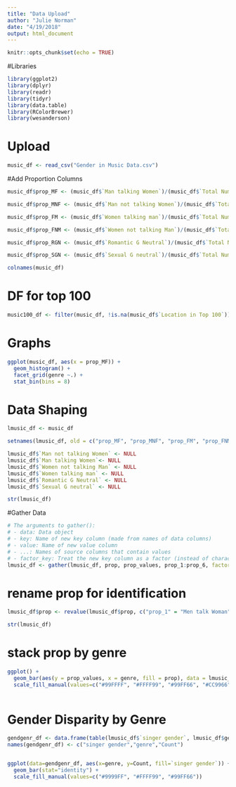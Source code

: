 ```yaml
---
title: "Data Upload"
author: "Julie Norman"
date: "4/19/2018"
output: html_document
---
```


```r
knitr::opts_chunk$set(echo = TRUE)
```

#Libraries
```r
library(ggplot2)
library(dplyr)
library(readr)
library(tidyr)
library(data.table)
library(RColorBrewer)
library(wesanderson)
```

# Upload
```r
music_df <- read_csv("Gender in Music Data.csv")

```

#Add Proportion Columns
```r
music_df$prop_MF <- (music_df$`Man talking Women`)/(music_df$`Total Number of Lines`)

music_df$prop_MNF <- (music_df$`Man not talking Women`)/(music_df$`Total Number of Lines`)

music_df$prop_FM <- (music_df$`Women talking man`)/(music_df$`Total Number of Lines`)

music_df$prop_FNM <- (music_df$`Women not talking Man`)/(music_df$`Total Number of Lines`)

music_df$prop_RGN <- (music_df$`Romantic G Neutral`)/(music_df$`Total Number of Lines`)

music_df$prop_SGN <- (music_df$`Sexual G neutral`)/(music_df$`Total Number of Lines`)

colnames(music_df)

```


# DF for top 100 
```r
music100_df <- filter(music_df, !is.na(music_df$`Location in Top 100`))

```

# Graphs 

```r
ggplot(music_df, aes(x = prop_MF)) +
  geom_histogram() +
  facet_grid(genre ~.) + 
  stat_bin(bins = 8)
```

# Data Shaping

```r
lmusic_df <- music_df

setnames(lmusic_df, old = c("prop_MF", "prop_MNF", "prop_FM", "prop_FNM", "prop_RGN", "prop_SGN"), new = c("prop_1", "prop_2", "prop_3", "prop_4", "prop_5", "prop_6"))

lmusic_df$`Man not talking Women` <- NULL
lmusic_df$`Man talking Women`<- NULL
lmusic_df$`Women not talking Man` <- NULL
lmusic_df$`Women talking man` <- NULL
lmusic_df$`Romantic G Neutral` <- NULL
lmusic_df$`Sexual G neutral` <- NULL

str(lmusic_df)
```

#Gather Data
```r
# The arguments to gather():
# - data: Data object
# - key: Name of new key column (made from names of data columns)
# - value: Name of new value column
# - ...: Names of source columns that contain values
# - factor_key: Treat the new key column as a factor (instead of character vector)
lmusic_df <- gather(lmusic_df, prop, prop_values, prop_1:prop_6, factor_key=TRUE)

```

# rename prop for identification 
```r
lmusic_df$prop <- revalue(lmusic_df$prop, c("prop_1" = "Men talk Woman", "prop_2" = "Men not talk Woman", "prop_3" = "Woman talk Men", "prop_4" = "Woman not talk Men", "prop_5" = "Romantic Gender Neutral", "prop_6" = "Sexual Gender Neutral"))

str(lmusic_df)

```




# stack prop by genre
```r

ggplot() + 
  geom_bar(aes(y = prop_values, x = genre, fill = prop), data = lmusic_df, stat="identity") +
  scale_fill_manual(values=c("#99FFFF", "#FFFF99", "#99FF66", "#CC9966", "#9999FF", "#FF9966"))
  

```

# Gender Disparity by Genre
```r
gendgenr_df <- data.frame(table(lmusic_df$`singer gender`, lmusic_df$genre))
names(gendgenr_df) <- c("singer gender","genre","Count")


ggplot(data=gendgenr_df, aes(x=genre, y=Count, fill=`singer gender`)) + 
  geom_bar(stat="identity") +
  scale_fill_manual(values=c("#9999FF", "#FFFF99", "#99FF66"))


  

```

